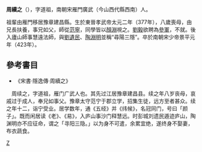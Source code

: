 '''周續之'''（{{bd|377年||423年|catIdx=Z周}}），字道祖，南朝宋雁門廣武（今山西代縣西南）人。

祖輩由雁門移居豫章建昌縣。生於東晉孝武帝太元二年（377年），八歲喪母，由兄長扶養，事兄如父，師從[[范寧|范寧]]，同學皆以[[顏淵|顏淵]]視之。[[劉毅|劉毅]]欲聘為[[參軍|參軍]]，不就。後入廬山師事慧遠法師，與[[劉遺民|劉遺民]]、[[陶淵明|陶淵明]]並稱“尋陽三隱”。卒於南朝宋少帝景平元年（423年）。

==參考書目==
* 《宋書‧隱逸傳‧周續之》

[[Category:南北朝人|Z]]
　周续之，字道祖，雁门广武人也。其先过江居豫章建昌县。续之年八岁丧母，哀戚过于成人，奉兄如事父。豫章太守范宁于郡立学，招集生徒，远方至者甚众。续之年十二，诣宁受业。居学数年，通《五经》并《纬候》，名冠同门，号曰「颜子」。既而闲居读《老》、《易》，入庐山事沙门释慧远。时彭城刘遗民遁迹庐山，陶渊明亦不应征命，谓之「寻阳三隐。」以为身不可遣，余累宜绝，遂终身不娶妻，布衣蔬食。